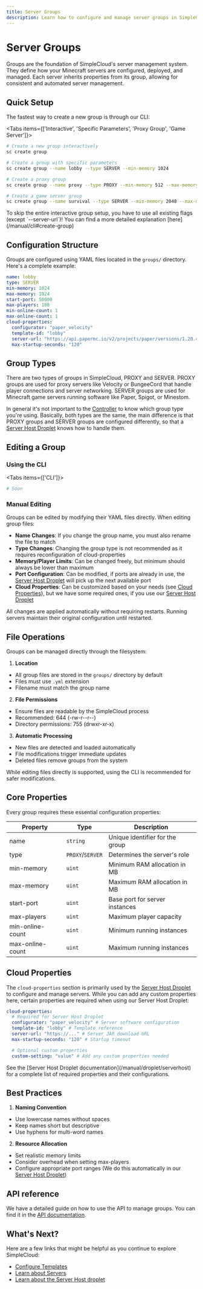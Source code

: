 ```yaml
---
title: Server Groups
description: Learn how to configure and manage server groups in SimpleCloud
---
```


# Server Groups

Groups are the foundation of SimpleCloud's server management system. They define how your Minecraft
servers are configured, deployed, and managed. Each server inherits properties from its group,
allowing for consistent and automated server management.

## Quick Setup

The fastest way to create a new group is through our CLI:

<Tabs items={['Interactive', 'Specific Parameters', 'Proxy Group', 'Game Server']}>

<Tab value="Interactive">

```bash
# Create a new group interactively
sc create group
```

</Tab>

<Tab value="Specific Parameters">

```bash
# Create a group with specific parameters
sc create group --name lobby --type SERVER --min-memory 1024
```

</Tab>

<Tab value="Proxy Group">

```bash
# Create a proxy group
sc create group --name proxy --type PROXY --min-memory 512 --max-memory 512 --start-port 25565
```

</Tab>

<Tab value="Game Server">

```bash
# Create a game server group
sc create group --name survival --type SERVER --min-memory 2048 --max-memory 4096 --start-port 50000
```

</Tab>

</Tabs>

<Callout>
  To skip the entire interactive group setup, you have to use all existing flags
  (except `--server-url`)! You can find a more detailed explanation
  [here](/manual/cli#create-group)
</Callout>

## Configuration Structure

Groups are configured using YAML files located in the `groups/` directory. Here's a complete
example:

```yaml
name: lobby
type: SERVER
min-memory: 1024
max-memory: 1024
start-port: 50000
max-players: 100
min-online-count: 1
max-online-count: 1
cloud-properties:
  configurator: "paper_velocity"
  template-id: "lobby"
  server-url: "https://api.papermc.io/v2/projects/paper/versions/1.20.4/builds/463/downloads/paper-1.20.4-463.jar"
  max-startup-seconds: "120"
```

## Group Types

There are two types of groups in SimpleCloud, PROXY and SERVER. PROXY groups are used for proxy
servers like Velocity or BungeeCord that handle player connections and server networking. SERVER
groups are used for Minecraft game servers running software like Paper, Spigot, or Minestom.

In general it's not important to the [Controller](/manual/controller) to know which group type
you're using. Basically, both types are the same, the main difference is that PROXY groups and
SERVER groups are configured differently, so that a
[Server Host Droplet](/manual/droplet/serverhost) knows how to handle them.

## Editing a Group

### Using the CLI

<Tabs items={['CLI']}>

<Tab value="CLI">

```bash
# Soon
```

</Tab>

</Tabs>

### Manual Editing

Groups can be edited by modifying their YAML files directly. When editing group files:

- **Name Changes**: If you change the group name, you must also rename the file to match
- **Type Changes**: Changing the group type is not recommended as it requires reconfiguration of
  cloud-properties
- **Memory/Player Limits**: Can be changed freely, but minimum should always be lower than maximum
- **Port Configuration**: Can be modified, if ports are already in use, the
  [Server Host Droplet](/manual/droplet/serverhost) will pick up the next available port
- **Cloud Properties**: Can be customized based on your needs (see
  [Cloud Properties](#cloud-properties)), but we have some required ones, if you use our
  [Server Host Droplet](/manual/droplet/serverhost)

<Callout>
  All changes are applied automatically without requiring restarts. Running
  servers maintain their original configuration until restarted.
</Callout>

## File Operations

Groups can be managed directly through the filesystem:

1. **Location**

- All group files are stored in the `groups/` directory by default
- Files must use `.yml` extension
- Filename must match the group name

2. **File Permissions**

- Ensure files are readable by the SimpleCloud process
- Recommended: 644 (-rw-r--r--)
- Directory permissions: 755 (drwxr-xr-x)

3. **Automatic Processing**

- New files are detected and loaded automatically
- File modifications trigger immediate updates
- Deleted files remove groups from the system

<Callout>
  While editing files directly is supported, using the CLI is recommended for
  safer modifications.
</Callout>

## Core Properties

Every group requires these essential configuration properties:

| Property         | Type             | Description                     |
| ---------------- | ---------------- | ------------------------------- |
| name             | `string`         | Unique identifier for the group |
| type             | `PROXY`/`SERVER` | Determines the server's role    |
| min-memory       | `uint`           | Minimum RAM allocation in MB    |
| max-memory       | `uint`           | Maximum RAM allocation in MB    |
| start-port       | `uint`           | Base port for server instances  |
| max-players      | `uint`           | Maximum player capacity         |
| min-online-count | `uint`           | Minimum running instances       |
| max-online-count | `uint`           | Maximum running instances       |

## Cloud Properties

The `cloud-properties` section is primarily used by the
[Server Host Droplet](/manual/droplet/serverhost) to configure and manage servers. While you
can add any custom properties here, certain properties are required when using our Server Host
Droplet:

```yaml
cloud-properties:
  # Required for Server Host Droplet
  configurator: "paper_velocity" # Server software configuration
  template-id: "lobby" # Template reference
  server-url: "https://..." # Server JAR download URL
  max-startup-seconds: "120" # Startup timeout

  # Optional custom properties
  custom-setting: "value" # Add any custom properties needed
```

<Callout>
  See the [Server Host Droplet documentation](/manual/droplet/serverhost) for a
  complete list of required properties and their configurations.
</Callout>

## Best Practices

1. **Naming Convention**

- Use lowercase names without spaces
- Keep names short but descriptive
- Use hyphens for multi-word names

2. **Resource Allocation**

- Set realistic memory limits
- Consider overhead when setting max-players
- Configure appropriate port ranges (We do this automatically in our
  [Server Host Droplet](/manual/droplet/serverhost))

## API reference

We have a detailed guide on how to use the API to manage groups. You can find it in the
[API documentation](/manual/api#server-group).

## What's Next?

Here are a few links that might be helpful as you continue to explore SimpleCloud:

- [Configure Templates](/manual/resources/templates)
- [Learn about Servers](/manual/resources/servers)
- [Learn about the Server Host droplet](/manual/droplet/serverhost)

